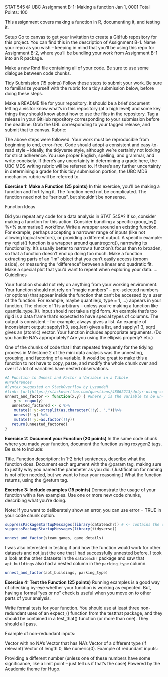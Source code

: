 STAT 545 @ UBC
Assignment B-1: Making a function
Jan 1, 0001
Total Points: 100

This assignment covers making a function in R, documenting it, and testing it.

Setup
Go to canvas to get your invitation to create a GitHub repository for this project. You can find this in the description of Assignment B-1. Name your repo as you wish – keeping in mind that you’ll be using this repo for Assignment B-2, where you’ll be bundling your work from Assignment B-1 into an R package.

Make a new Rmd file containing all of your code. Be sure to use some dialogue between code chunks.

Tidy Submission (15 points)
Follow these steps to submit your work. Be sure to familiarize yourself with the rubric for a tidy submission below, before doing these steps.

Make a README file for your repository. It should be a brief document letting a visitor know what’s in this repository (at a high level) and some key things they should know about how to use the files in the repository.
Tag a release in your GitHub repository corresponding to your submission before the deadline.
Grab the URL corresponding to your tagged release, and submit that to canvas.
Rubric:

The above steps were followed.
Your work must be reproducible from beginning to end, error-free.
Code should adopt a consistent and easy-to-read style – ideally, the tidyverse style, although we’re certainly not looking for strict adherence.
You use proper English, spelling, and grammar, and write concisely. If there’s any uncertainty in determining a grade here, the UBC MDS writing rubric will be referred to.
If there’s any further uncertainty in determining a grade for this tidy submission portion, the UBC MDS mechanics rubric will be referred to.

**Exercise 1: Make a Function (25 points)**
In this exercise, you’ll be making a function and fortifying it. The function need not be complicated. The function need not be “serious”, but shouldn’t be nonsense.

Function Ideas

Did you repeat any code for a data analysis in STAT 545A? If so, consider making a function for this action.
Consider bundling a specific group_by() %>% summarise() workflow.
Write a wrapper around an existing function.
For example, perhaps accepting a narrower range of inputs (like not allowing logical vectors), or providing a different output.
A specific example: my rqdist() function is a wrapper around quantreg::rq(), narrowing its functionality.
It’s usually better to narrow a function’s focus than to broaden, so that a function doesn’t end up doing too much.
Make a function extracting parts of an "lm" object that you can’t easily access (broom aside), or measuring the “difference” between a linear and quadratic fit.
Make a special plot that you’d want to repeat when exploring your data.
…
Guidelines

Your function should not rely on anything from your working environment.
Your function should not rely on “magic numbers” – pre-selected numbers (or options) that appear inside the function that can’t be accessed by a user of the function.
For example, maybe quantile(x, type = 1, ...) appears in your function. The choice of 1 is arbitrary – unless you’re making a function like quantile_type_1().
Input should not take a rigid form. An example that’s too rigid is a data frame that’s expected to have special types of columns.
The output is consistent – for example, always gives a list. An example of inconsistent output: sapply(1:3, seq_len) gives a list, and sapply(1:3, sqrt) gives an (atomic) vector.
Your function includes appropriate arguments. (Do you handle NA’s appropriately? Are you using the ellipsis properly? etc.)

One of the chunks of code that I that repeated frequently for the tidying process in Milestone 2 of the mini data analysis was the unnesting, grouping, and factoring of a variable. It would be great to make this a function to not have to copy, paste, and modify the whole chunk over and over if a lot of variables have nested observations.

```r
#A Function to Unnest and Factor a Variable in a Tibble
#@references
#Syntax suggested on StackOverflow by LyzandeR
#link: \url{https://stackoverflow.com/questions/48062213/dplyr-using-column-names-as-function-arguments}
unnest_and_factor <- function(x,y) { #where y is the variable to be un-nested and x is the dataset
    y <- enquo(y)
   unnested_factored <- x %>%
    mutate(!!y:=strsplit(as.character(!!y), ","))%>% 
    unnest(!!y) %>%
    mutate(!!y:=as.factor(!!y))
   return(unnested_factored)
}
```


**Exercise 2: Document your Function (20 points)**
In the same code chunk where you made your function, document the function using roxygen2 tags. Be sure to include:

Title.
Function description: In 1-2 brief sentences, describe what the function does.
Document each argument with the @param tag, making sure to justify why you named the parameter as you did.
(Justification for naming is not often needed, but we want to hear your reasoning.)
What the function returns, using the @return tag.


**Exercise 3: Include examples (15 points)**
Demonstrate the usage of your function with a few examples. Use one or more new code chunks, describing what you’re doing.

Note: If you want to deliberately show an error, you can use error = TRUE in your code chunk option.


```r
suppressPackageStartupMessages(library(datateachr)) # <- contains the data you picked!
suppressPackageStartupMessages(library(tidyverse))
```

```r
unnest_and_factor(steam_games, game_details)
```

I was also interested in testing if and how the function would work for other datasets and not just the one that I had successfully unnested before. I took a look at the other datasets in the `datateachr` package and saw that `apt_buildings` also had a nested column in the `parking_type` column.

```r
unnest_and_factor(apt_buildings, parking_type)
```
**Exercise 4: Test the Function (25 points)**
Running examples is a good way of checking by-eye whether your function is working as expected. But, having a formal “yes or no” check is useful when you move on to other parts of your analysis.

Write formal tests for your function. You should use at least three non-redundant uses of an expect_() function from the testthat package, and they should be contained in a test_that() function (or more than one). They should all pass.

Example of non-redundant inputs:

Vector with no NA’s
Vector that has NA’s
Vector of a different type (if relevant)
Vector of length 0, like numeric(0).
Example of redundant inputs:

Providing a different number (unless one of these numbers have some significance, like a limit point – just tell us if that’s the case)
Powered by the Academic theme for Hugo.